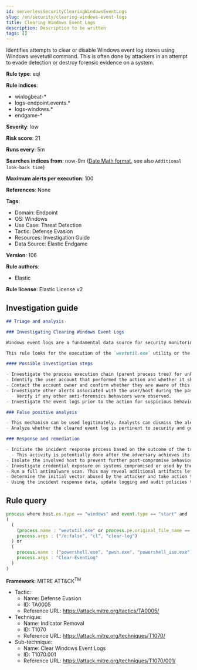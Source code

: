 ```yaml
---
id: serverlessSecurityClearingWindowsEventLogs
slug: /en/security/clearing-windows-event-logs
title: Clearing Windows Event Logs
description: Description to be written
tags: []
---
```


<div id="clearing-windows-event-logs"></div>

Identifies attempts to clear or disable Windows event log stores using Windows wevetutil command. This is often done by attackers in an attempt to evade detection or destroy forensic evidence on a system.

**Rule type**: eql

**Rule indices**: 

* winlogbeat-*
* logs-endpoint.events.*
* logs-windows.*
* endgame-*

**Severity**: low

**Risk score**: 21

**Runs every**: 5m

**Searches indices from**: now-9m ([Date Math format](((ref))/common-options.html#date-math), see also <DocLink id="serverlessSecurityRulesUiCreate" section="set-the-rules-schedule">`Additional look-back time`</DocLink>)

**Maximum alerts per execution**: 100

**References**: None

**Tags**: 

* Domain: Endpoint
* OS: Windows
* Use Case: Threat Detection
* Tactic: Defense Evasion
* Resources: Investigation Guide
* Data Source: Elastic Endgame

**Version**: 106

**Rule authors**: 

* Elastic

**Rule license**: Elastic License v2

## Investigation guide

```markdown
## Triage and analysis

### Investigating Clearing Windows Event Logs

Windows event logs are a fundamental data source for security monitoring, forensics, and incident response. Adversaries can tamper, clear, and delete this data to break SIEM detections, cover their tracks, and slow down incident response.

This rule looks for the execution of the `wevtutil.exe` utility or the `Clear-EventLog` cmdlet to clear event logs.

#### Possible investigation steps

- Investigate the process execution chain (parent process tree) for unknown processes. Examine their executable files for prevalence, whether they are located in expected locations, and if they are signed with valid digital signatures.
- Identify the user account that performed the action and whether it should perform this kind of action.
- Contact the account owner and confirm whether they are aware of this activity.
- Investigate other alerts associated with the user/host during the past 48 hours.
  - Verify if any other anti-forensics behaviors were observed.
- Investigate the event logs prior to the action for suspicious behaviors that an attacker may be trying to cover up.

### False positive analysis

- This mechanism can be used legitimately. Analysts can dismiss the alert if the administrator is aware of the activity and there are justifications for this action.
- Analyze whether the cleared event log is pertinent to security and general monitoring. Administrators can clear non-relevant event logs using this mechanism. If this activity is expected and noisy in your environment, consider adding exceptions — preferably with a combination of user and command line conditions.

### Response and remediation

- Initiate the incident response process based on the outcome of the triage.
  - This activity is potentially done after the adversary achieves its objectives on the host. Ensure that previous actions, if any, are investigated accordingly with their response playbooks.
- Isolate the involved host to prevent further post-compromise behavior.
- Investigate credential exposure on systems compromised or used by the attacker to ensure all compromised accounts are identified. Reset passwords for these accounts and other potentially compromised credentials, such as email, business systems, and web services.
- Run a full antimalware scan. This may reveal additional artifacts left in the system, persistence mechanisms, and malware components.
- Determine the initial vector abused by the attacker and take action to prevent reinfection through the same vector.
- Using the incident response data, update logging and audit policies to improve the mean time to detect (MTTD) and the mean time to respond (MTTR).
```

## Rule query

```js
process where host.os.type == "windows" and event.type == "start" and
(
  (
    (process.name : "wevtutil.exe" or process.pe.original_file_name == "wevtutil.exe") and
    process.args : ("/e:false", "cl", "clear-log")
  ) or
  (
    process.name : ("powershell.exe", "pwsh.exe", "powershell_ise.exe") and
    process.args : "Clear-EventLog"
  )
)

```

**Framework**: MITRE ATT&CK<sup>TM</sup>

* Tactic:
    * Name: Defense Evasion
    * ID: TA0005
    * Reference URL: https://attack.mitre.org/tactics/TA0005/
* Technique:
    * Name: Indicator Removal
    * ID: T1070
    * Reference URL: https://attack.mitre.org/techniques/T1070/
* Sub-technique:
    * Name: Clear Windows Event Logs
    * ID: T1070.001
    * Reference URL: https://attack.mitre.org/techniques/T1070/001/

